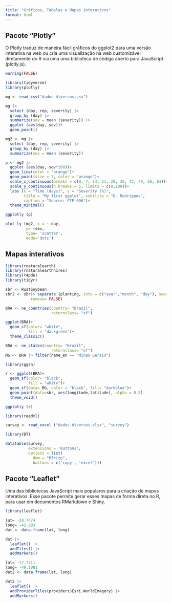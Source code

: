 ```yaml
---
title: "Gráficos, Tabelas e Mapas interativos"
format: html
---
```


## Pacote "Plotly"
O Plotly traduz de maneira fácil gráficos do ggplot2 para uma versão interativa na web ou cria uma visualização na web customizável diretamente do R via uma uma biblioteca de código aberto para JavaScript (plotly.js).

```r

warning(FALSE)

library(tidyverse)
library(plotly)
```

```r
mg <- read_csv("dados-diversos.csv")

mg |> 
  select (day, rep, severity) |> 
  group_by (day) |> 
  summarize(sev = mean (severity)) |> 
  ggplot (aes(day, sev))+
  geom_point()

```

```r
mg2 <- mg |> 
  select (day, rep, severity) |> 
  group_by (day) |> 
  summarize(sev = mean (severity))
```

```r
p <- mg2 |> 
  ggplot (aes(day, sev*100))+
  geom_line(color = "orange")+
  geom_point(size = 3, color = "orange")+
  scale_x_continuous(breaks = c(0, 7, 14, 21, 28, 35, 42, 49, 56, 63))+
  scale_y_continuous(n.breaks = 5, limits = c(0,100))+
  labs (x = "Time (days)", y = "Severity (%)", 
        title = "My first ggplot", subtitle = "D. Rodrigues", 
        caption = "Source: FIP 606")+
  theme_minimal()
```

```r
ggplotly (p)

plot_ly (mg2, x = ~ day, 
         y= ~sev, 
         type= 'scatter', 
         mode='dots')
```

## Mapas interativos

```r
library(rnaturalearth)
library(rnaturalearthhires)
library(r4pde)
library(tidyr)

sbr <- RustSoybean
sbr2 <- sbr|> separate (planting, into = c("year","month", "day"), sep= "-",
           remove= FALSE)

BRA <- ne_countries(country= "Brazil",
                    returnclass= "sf")
```

```r
ggplot(BRA)+
  geom_sf(color= "white",
          fill = "darkgreen")+
  theme_classic()

BRA <- ne_states(country= "Brazil",
                    returnclass= "sf")
MG <- BRA |> filter(name_en == "Minas Gerais")
```

```r
library(ggsn)

r <- ggplot(BRA)+
  geom_sf(color= "black",
          fill = "white")+
  geom_sf(data= MG, color = "black", fill= "darkblue")+
  geom_point(data=sbr, aes(longitude,latitude), alpha = 0.5)
  theme_void()

ggplotly (r)
```

```r
library(readxl)

survey <- read_excel ("dados-diversos.xlsx", "survey")

library(DT)

datatable(survey, 
          extensions = 'Buttons',
          options = list(
            dom = "Bfritp",
            buttons = c('copy', 'excel')))

```

## Pacote "Leaflet"
Uma das bibliotecas JavaScript mais populares para a criação de mapas interativos. Esse pacote permite gerar esses mapas de forma direta no R, para usar em documentos RMarkdown e Shiny.

```r
library(leaflet)

lat= -20.7474
long= -42.883
dat <- data.frame(lat, long)

dat |>  
  leaflet() |> 
  addTiles() |> 
  addMarkers()
```

```r
lat= -17.7211
long= -49.1081
dat2 <- data.frame(lat, long)

dat2 |>  
  leaflet() |> 
  addProviderTiles(providers$Esri.WorldImagery) |> 
  addMarkers()
```


